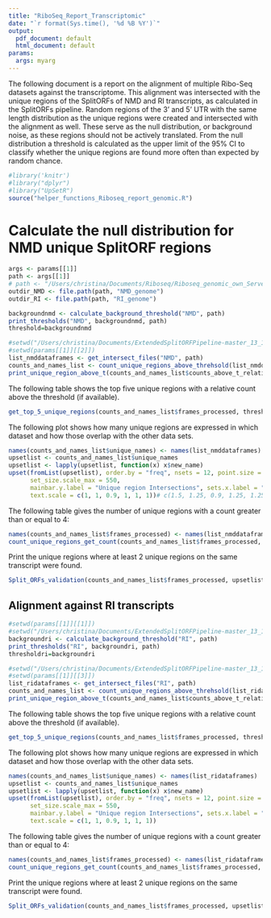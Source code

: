 ```yaml
---
title: "RiboSeq_Report_Transcriptomic"
date: "`r format(Sys.time(), '%d %B %Y')`"
output:
  pdf_document: default
  html_document: default
params:
  args: myarg
---
```

The following document is a report on the alignment of multiple Ribo-Seq datasets against the transcriptome. This alignment was intersected with the unique regions of the SplitORFs of NMD and RI transcripts, as calculated in the SplitORFs pipeline. Random regions of the 3' and 5' UTR with the same length distribution as the unique regions were created and intersected with the alignment as well. These serve as the null distribution, or background noise, as these regions should not be actively translated. From the null distribution a threshold is calculated as the upper limit of the 95% CI to classify whether the unique regions are found more often than expected by random chance.

```r
#library('knitr')
#library("dplyr")
#library("UpSetR")
source("helper_functions_Riboseq_report_genomic.R")
```

# Calculate the null distribution for NMD unique SplitORF regions

```r
args <- params[[1]]
path <- args[[1]]
# path <- "/Users/christina/Documents/Riboseq/Riboseq_genomic_own_ServeR_02_12_24"
outdir_NMD <- file.path(path, "NMD_genome")
outdir_RI <- file.path(path, "RI_genome")
```


```r

backgroundnmd <- calculate_background_threshold("NMD", path)
print_thresholds("NMD", backgroundnmd, path)
threshold=backgroundnmd
```


```r
#setwd("/Users/christina/Documents/ExtendedSplitORFPipeline-master_13_11_23/Output/BOWTIE_transcriptome/NMD_transcriptome")
#setwd(params[[1]][[2]])
list_nmddataframes <- get_intersect_files("NMD", path)
counts_and_names_list <- count_unique_regions_above_threhsold(list_nmddataframes, threshold)
print_unique_region_above_t(counts_and_names_list$counts_above_t_relative_length, list_nmddataframes)
```


The following table shows the top five unique regions with a relative count above the threshold (if available).
```r
get_top_5_unique_regions(counts_and_names_list$frames_processed, threshold)
```

The following plot shows how many unique regions are expressed in which dataset and how those overlap with the other data sets.

```r
names(counts_and_names_list$unique_names) <- names(list_nmddataframes)
upsetlist <- counts_and_names_list$unique_names
upsetlist <- lapply(upsetlist, function(x) x$new_name)
upset(fromList(upsetlist), order.by = "freq", nsets = 12, point.size = 2.25, line.size = 1.5, set_size.show = TRUE,
      set_size.scale_max = 550, 
      mainbar.y.label = "Unique region Intersections", sets.x.label = "Matching unique regions per dataset",
      text.scale = c(1, 1, 0.9, 1, 1, 1))# c(1.5, 1.25, 0.9, 1.25, 1.25, 1.5)

```

The following table gives the number of unique regions with a count greater than or equal to 4:
```r
names(counts_and_names_list$frames_processed) <- names(list_nmddataframes)
count_unique_regions_get_count(counts_and_names_list$frames_processed, upsetlist, outdir_NMD)
```
Print the unique regions where at least 2 unique regions on the same transcript were found.
```r
Split_ORFs_validation(counts_and_names_list$frames_processed, upsetlist)
```




## Alignment against RI transcripts
```r
#setwd(params[[1]][[1]])
#setwd("/Users/christina/Documents/ExtendedSplitORFPipeline-master_13_11_23/Output/BOWTIE_transcriptome")
backgroundri <- calculate_background_threshold("RI", path)
print_thresholds("RI", backgroundri, path)
thresholdri=backgroundri
```

```r
#setwd("/Users/christina/Documents/ExtendedSplitORFPipeline-master_13_11_23/Output/BOWTIE_transcriptome/RI_transcriptome")
#setwd(params[[1]][[3]])
list_ridataframes <- get_intersect_files("RI", path)
counts_and_names_list <- count_unique_regions_above_threhsold(list_ridataframes, thresholdri)
print_unique_region_above_t(counts_and_names_list$counts_above_t_relative_length, list_ridataframes)
```


The following table shows the top five unique regions with a relative count above the threshold (if available).
```r
get_top_5_unique_regions(counts_and_names_list$frames_processed, thresholdri)
```




The following plot shows how many unique regions are expressed in which dataset and how those overlap with the other data sets.

```r
names(counts_and_names_list$unique_names) <- names(list_ridataframes)
upsetlist <- counts_and_names_list$unique_names
upsetlist <- lapply(upsetlist, function(x) x$new_name)
upset(fromList(upsetlist), order.by = "freq", nsets = 12, point.size = 2.25, line.size = 1.5, set_size.show = TRUE,
      set_size.scale_max = 550, 
      mainbar.y.label = "Unique region Intersections", sets.x.label = "Matching unique regions per dataset",
      text.scale = c(1, 1, 0.9, 1, 1, 1))

```

The following table gives the number of unique regions with a count greater than or equal to 4:
```r
names(counts_and_names_list$frames_processed) <- names(list_ridataframes)
count_unique_regions_get_count(counts_and_names_list$frames_processed, upsetlist, outdir_RI)
```


Print the unique regions where at least 2 unique regions on the same transcript were found.
```r
Split_ORFs_validation(counts_and_names_list$frames_processed, upsetlist)
```
